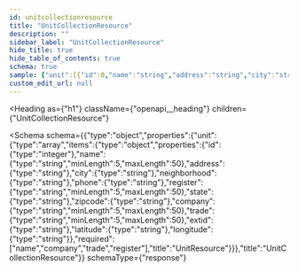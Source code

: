 ```yaml
---
id: unitcollectionresource
title: "UnitCollectionResource"
description: ""
sidebar_label: "UnitCollectionResource"
hide_title: true
hide_table_of_contents: true
schema: true
sample: {"unit":[{"id":0,"name":"string","address":"string","city":"string","neighborhood":"string","phone":"string","register":"string","state":"string","zipcode":"string","company":"string","trade":"string","extid":"string","latitude":"string","longitude":"string"}]}
custom_edit_url: null
---
```



<Heading
  as={"h1"}
  className={"openapi__heading"}
  children={"UnitCollectionResource"}
>
</Heading>





<Schema
  schema={{"type":"object","properties":{"unit":{"type":"array","items":{"type":"object","properties":{"id":{"type":"integer"},"name":{"type":"string","minLength":5,"maxLength":50},"address":{"type":"string"},"city":{"type":"string"},"neighborhood":{"type":"string"},"phone":{"type":"string"},"register":{"type":"string","minLength":5,"maxLength":50},"state":{"type":"string"},"zipcode":{"type":"string"},"company":{"type":"string","minLength":5,"maxLength":50},"trade":{"type":"string","minLength":5,"maxLength":50},"extid":{"type":"string"},"latitude":{"type":"string"},"longitude":{"type":"string"}},"required":["name","company","trade","register"],"title":"UnitResource"}}},"title":"UnitCollectionResource"}}
  schemaType={"response"}
>
  
</Schema>
            